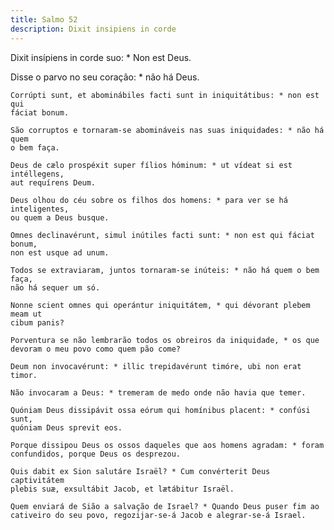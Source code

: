 ```yaml
---
title: Salmo 52
description: Dixit insipiens in corde
---
```


<div class="side-by-side not-content">

Dixit insípiens in corde suo: * Non est Deus.

Disse o parvo no seu coração: * não há Deus.

    Corrúpti sunt, et abominábiles facti sunt in iniquitátibus: * non est qui
    fáciat bonum.

    São corruptos e tornaram-se abomináveis nas suas iniquidades: * não há quem
    o bem faça.

    Deus de cælo prospéxit super fílios hóminum: * ut vídeat si est intéllegens,
    aut requírens Deum.

    Deus olhou do céu sobre os filhos dos homens: * para ver se há inteligentes,
    ou quem a Deus busque.

    Omnes declinavérunt, simul inútiles facti sunt: * non est qui fáciat bonum,
    non est usque ad unum.

    Todos se extraviaram, juntos tornaram-se inúteis: * não há quem o bem faça,
    não há sequer um só.

    Nonne scient omnes qui operántur iniquitátem, * qui dévorant plebem meam ut
    cibum panis?

    Porventura se não lembrarão todos os obreiros da iniquidade, * os que
    devoram o meu povo como quem pão come?

    Deum non invocavérunt: * illic trepidavérunt timóre, ubi non erat timor.

    Não invocaram a Deus: * tremeram de medo onde não havia que temer.

    Quóniam Deus dissipávit ossa eórum qui homínibus placent: * confúsi sunt,
    quóniam Deus sprevit eos.

    Porque dissipou Deus os ossos daqueles que aos homens agradam: * foram
    confundidos, porque Deus os desprezou.

    Quis dabit ex Sion salutáre Israël? * Cum convérterit Deus captivitátem
    plebis suæ, exsultábit Jacob, et lætábitur Israël.

    Quem enviará de Sião a salvação de Israel? * Quando Deus puser fim ao
    cativeiro do seu povo, regozijar-se-á Jacob e alegrar-se-á Israel.

</div>
